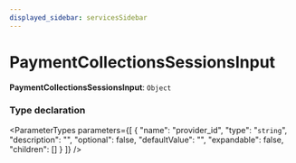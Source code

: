 ```yaml
---
displayed_sidebar: servicesSidebar
---
```



# PaymentCollectionsSessionsInput

 **PaymentCollectionsSessionsInput**: `Object`

### Type declaration

<ParameterTypes parameters={[
  {
    "name": "provider_id",
    "type": "`string`",
    "description": "",
    "optional": false,
    "defaultValue": "",
    "expandable": false,
    "children": []
  }
]} />
